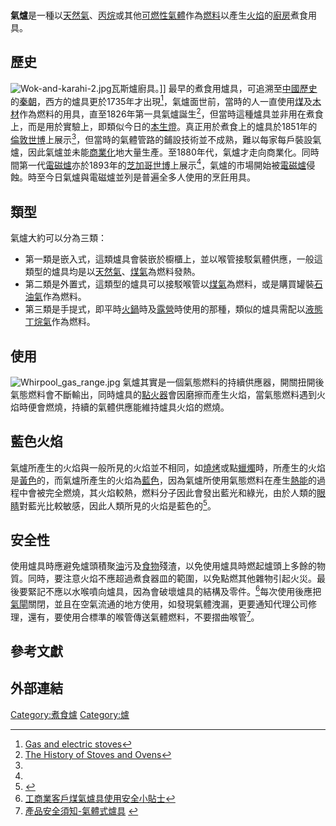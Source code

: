 {{更新|time=2019-02-07T14:26:21+00:00}}
{{Refimprove|time=2017-02-19T10:09:17+00:00}}<br />
{{noteTA
|T=zh-cn:瓦斯炉;zh-hk:氣爐;zh-tw:瓦斯爐;
|1=zh-cn:瓦斯炉;zh-hk:氣爐;zh-tw:瓦斯爐;
}}
{{各地中文名
|tw=瓦斯爐
|hk=氣爐、gas爐
|cn=煤氣灶
}}
'''氣爐'''是一種以[[天然氣|天然氣]]、[[丙烷|丙烷]]或其他[[燃氣|可燃性氣體]]作為[[燃料|燃料]]以產生[[火焰|火焰]]的[[廚房|廚房]]煮食用具。

==歷史==
[[File:Wok-and-karahi-2.jpg|thumb]]瓦斯爐廚具。]]
最早的煮食用爐具，可追溯至[[中國歷史|中國歷史]]的[[秦朝|秦朝]]，西方的爐具更於1735年才出現<ref name="abc">[http://www.spiritus-temporis.com/stove/history.html Gas and electric stoves]{{dead link|date=2018年3月 |bot=InternetArchiveBot |fix-attempted=yes }}</ref>，氣爐面世前，當時的人一直使用[[煤|煤]]及[[木材|木材]]作為燃料的用具，直至1826年第一具氣爐誕生<ref>[http://inventors.about.com/library/inventors/blstoves.htm The History of Stoves and Ovens]</ref>，但當時這種爐具並非用在煮食上，而是用於實驗上，即類似今日的[[本生燈|本生燈]]。真正用於煮食上的爐具於1851年的[[倫敦|倫敦]][[世博|世博]]上展示<ref name="abc" />，但當時的氣體管路的鋪設技術並不成熟，難以每家每戶裝設氣爐，因此氣爐並未能[[商業化|商業化]]地大量生產。至1880年代，氣爐才走向商業化。同時間第一代[[電磁爐|電磁爐]]亦於1893年的[[芝加哥|芝加哥]][[世博|世博]]上展示<ref name="abc" />，氣爐的市場開始被[[電磁爐|電磁爐]]侵蝕。時至今日氣爐與電磁爐並列是普遍全多人使用的烹飪用具。

==類型==
氣爐大約可以分為三類：
*第一類是嵌入式，這類爐具會裝嵌於櫥櫃上，並以喉管接駁氣體供應，一般這類型的爐具均是以[[天然氣|天然氣]]、[[煤氣|煤氣]]為燃料發熱。
*第二類是外置式，這類型的爐具可以接駁喉管以[[煤氣|煤氣]]為燃料，或是購買罐裝[[石油氣|石油氣]]作為燃料。
*第三類是手提式，即平時[[火鍋|火鍋]]時及[[露營|露營]]時使用的那種，類似的爐具需配以[[液態|液態]][[丁烷氣|丁烷氣]]作為燃料。

==使用==
[[File:Whirpool_gas_range.jpg|thumb]]
氣爐其實是一個氣態燃料的持續供應器，開關扭開後氣態燃料會不斷輸出，同時爐具的[[點火器|點火器]]會因磨擦而產生火焰，當氣態燃料遇到火焰時便會燃燒，持續的氣體供應能維持爐具火焰的燃燒。

==藍色火焰==
氣爐所產生的火焰與一般所見的火焰並不相同，如[[燒烤|燒烤]]或點[[蠟燭|蠟燭]]時，所產生的火焰是[[黃色|黃色]]的，而氣爐所產生的火焰為[[藍色|藍色]]，因為氣爐所使用氣態燃料在產生[[熱能|熱能]]的過程中會被完全燃燒，其火焰較熱，燃料分子因此會發出藍光和綠光，由於人類的[[眼睛|眼睛]]對藍光比較敏感，因此人類所見的火焰是藍色的<ref>{{Cite web |url=http://www.weather.gov.hk/education/edu06nature/ele_candlelight_c.htm |title=為什麼燭光是黃色而煤氣爐火是藍色？ |access-date=2009-04-28 |archive-url=https://web.archive.org/web/20081122091814/http://www.weather.gov.hk/education/edu06nature/ele_candlelight_c.htm |archive-date=2008-11-22 |dead-url=yes }}</ref>。

==安全性==
使用爐具時應避免爐頭積聚[[油|油]]污及[[食物|食物]]殘渣，以免使用爐具時燃起爐頭上多餘的物質。同時，要注意火焰不應超過煮食器皿的範圍，以免點燃其他雜物引起火災。最後要緊記不應以水喉噴向爐具，因為會破壞爐具的結構及零件。<ref>[http://www.hkcg.com/tgweb/chi/commerical/Safety_Tips.pdf 工商業客戶煤氣爐具使用安全小貼士]</ref>每次使用後應把[[氣閘|氣閘]]關閉，並且在空氣流通的地方使用，如發現氣體洩漏，更要通知代理公司修理，還有，要使用合標準的喉管傳送氣體燃料，不要摺曲喉管<ref>[http://www.consumer.org.hk/website/ws_chi/shopping_tips/products/gasappliance.html 產品安全須知-氣體式爐具] {{webarchive|url=https://web.archive.org/web/20090505210742/http://www.consumer.org.hk/website/ws_chi/shopping_tips/products/gasappliance.html |date=2009-05-05 }}</ref>。

==參考文獻==
<references />

==外部連結==
{{commons category|Gas stoves}}

{{燃料氣體}}
{{烹飪技術}}
[[Category:煮食爐|Category:煮食爐]]
[[Category:爐|Category:爐]]